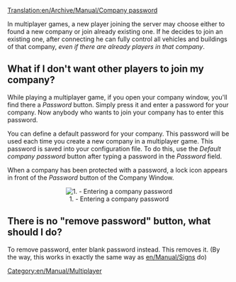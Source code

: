 [[Translation:en/Archive/Manual/Company password]]


In multiplayer games, a new player joining the server may choose either to found a new company or join already existing one. If he decides to join an existing one, after connecting he can fully control all vehicles and buildings of that company, ''even if there are already players in that company''.

==What if I don't want other players to join my company?==

While playing a multiplayer game, if you open your company window, you'll find there a ''Password'' button. Simply press it and enter a password for your company. Now anybody who wants to join your company has to enter this password.

You can define a default password for your company. This password will be used each time you create a new company in a multiplayer game. This password is saved into your configuration file. To do this, use the ''Default company password'' button after typing a password in the ''Password'' field.

When a company has been protected with a password, a lock icon appears in front of the ''Password'' button of the Company Window.

<center>[[File:en/Archive/Manual/141 Company Password Input Box.png|center|frame|1. - Entering a company password]]</center>

==There is no "remove password" button, what should I do?==

To remove password, enter blank password instead. This removes it. (By the way, this works in exactly the same way as [[en/Manual/Sign]]s do)

[[Category:en/Manual/Multiplayer]]